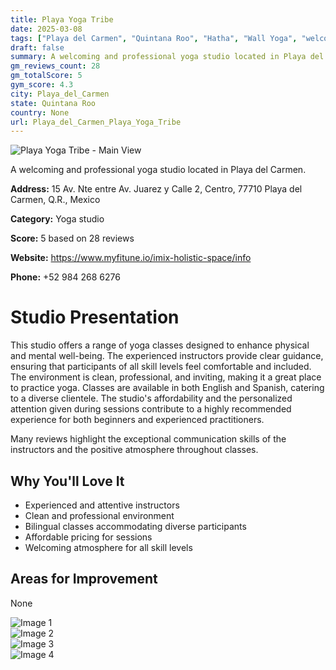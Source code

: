```yaml
---
title: Playa Yoga Tribe
date: 2025-03-08
tags: ["Playa del Carmen", "Quintana Roo", "Hatha", "Wall Yoga", "welcoming", "affordable", "Playa del Carmen"]  
draft: false
summary: A welcoming and professional yoga studio located in Playa del Carmen.
gm_reviews_count: 28
gm_totalScore: 5
gym_score: 4.3
city: Playa_del_Carmen
state: Quintana Roo
country: None
url: Playa_del_Carmen_Playa_Yoga_Tribe
---
```


<div className="aspect-[16/9] relative my-8">
  <img 
    src="https://lh5.googleusercontent.com/p/AF1QipNDjRLE2gdC96sEe3V3eCx2IH_PxiiKzJNEwyDb=w1920-h1080-k-no"
    alt="Playa Yoga Tribe - Main View"
    className="object-cover absolute inset-0 w-full h-full rounded-lg"
  />
</div>

A welcoming and professional yoga studio located in Playa del Carmen.

**Address:** 15 Av. Nte entre Av. Juarez y Calle 2, Centro, 77710 Playa del Carmen, Q.R., Mexico

**Category:** Yoga studio

**Score:** 5 based on 28 reviews

**Website:** https://www.myfitune.io/imix-holistic-space/info

**Phone:** +52 984 268 6276

# Studio Presentation

This studio offers a range of yoga classes designed to enhance physical and mental well-being. The experienced instructors provide clear guidance, ensuring that participants of all skill levels feel comfortable and included. The environment is clean, professional, and inviting, making it a great place to practice yoga. Classes are available in both English and Spanish, catering to a diverse clientele. The studio's affordability and the personalized attention given during sessions contribute to a highly recommended experience for both beginners and experienced practitioners.

Many reviews highlight the exceptional communication skills of the instructors and the positive atmosphere throughout classes.

## Why You'll Love It

- Experienced and attentive instructors
- Clean and professional environment
- Bilingual classes accommodating diverse participants
- Affordable pricing for sessions
- Welcoming atmosphere for all skill levels

## Areas for Improvement

None

<div className="grid grid-cols-1 xl:grid-cols-2 gap-4 my-8">
<div className="aspect-[4/3] relative"><img src="https://lh3.googleusercontent.com/p/AF1QipOtmkvHmjd1TA3ob72kYIE-X24SsymoQEZTCNmu=w1920-h1080-k-no" alt="Image 1" className="object-cover absolute inset-0 w-full h-full rounded-lg" /></div>
<div className="aspect-[4/3] relative"><img src="https://lh5.googleusercontent.com/p/AF1QipPXLPqAbuKICcH7i5Bje01Zw8dy1HaK0apfM_cH=w1920-h1080-k-no" alt="Image 2" className="object-cover absolute inset-0 w-full h-full rounded-lg" /></div>
<div className="aspect-[4/3] relative"><img src="https://lh5.googleusercontent.com/p/AF1QipOzv0rOCIdWxsaDt-vACC-100JZfBTm6pYbAK6d=w1920-h1080-k-no" alt="Image 3" className="object-cover absolute inset-0 w-full h-full rounded-lg" /></div>
<div className="aspect-[4/3] relative"><img src="https://lh5.googleusercontent.com/p/AF1QipMDN1olBAdGrewW-dunq1UsPsoplrgJhnRzwtUj=w1920-h1080-k-no" alt="Image 4" className="object-cover absolute inset-0 w-full h-full rounded-lg" /></div>
</div>